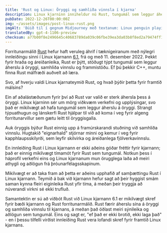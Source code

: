 ```yaml
---
title: 'Rust og Linux: Öryggi og samhliða vinnsla í kjarna'
description: Linux kjarninn inniheldur nú Rust, tungumál sem leggur áherslu á áreiðanleika og frammistöðu. Þetta er mikilvægt tímamót fyrir Rust og kjarnann.
pubDate: 2022-12-26T00:00:00Z
img: ~/assets/images/post-linux-rust.png
imgAlt: 'Búið til í gegnum Midjourney með textanum: Linux penguin playing with a crab from the Rust programming language, antarctica, layered paper art, diorama, shadowbox, volumetric lighting --v 4'
translatedBy: gpt-4-1106-preview
checksum: a77b00f8e2496645c40683789da039c06fbe39ea3da03b8f8ed2a79474ff1a3d
---
```


Forritunarmálið [Rust](https://www.rust-lang.org) hefur haft veruleg áhrif í tæknigeiranum með nýlegri innleiðingu sinni í Linux kjarnann [6.1](https://lkml.org/lkml/2022/12/11/206), frá og með 11. desember 2022. Þekkt fyrir hraða og áreiðanleika, Rust er þýtt, stöðugt týpt tungumál sem leggur áherslu á öryggi, samhliða vinnslu og frammistöðu. Ef þú þekkir C++, muntu finna Rust málfræði auðvelt að læra.

Svo, af hverju valdi Linux kjarnateymið Rust, og hvað þýðir þetta fyrir framtíð málsins?

Ein af aðalástæðunum fyrir því að Rust var valið er sterk áhersla þess á öryggi. Linux kjarninn sér um mörg viðkvæm verkefni og upplýsingar, svo það er mikilvægt að hafa tungumál sem leggur áherslu á öryggi. Strangt týpuathugun og lánskerfi Rust hjálpar til við að koma í veg fyrir algeng forritunarvillur sem gætu leitt til öryggisgalla.

Auk öryggis býður Rust einnig upp á framúrskarandi stuðning við samhliða vinnslu. Hugtakið "eignarhald" stjórnar minni og kemur í veg fyrir kapphlaupsskilyrði, sem leyfir skilvirka og áreiðanlega fjölverkavinnslu.

En innleiðing Rust í Linux kjarnann er ekki aðeins góðar fréttir fyrir kjarnann; það er einnig mikilvægt tímamót fyrir Rust sem tungumál. Notkun þess í háprofil verkefni eins og Linux kjarnanum mun örugglega laða að meiri athygli og aðlögun frá þróunarfélagsskapinum.

Mikilvægt er að taka fram að þetta er aðeins upphafið af samþættingu Rust í Linux kjarnann. Teymið á bak við kjarnann hefur sagt að þeir hyggist smám saman kynna fleiri eiginleika Rust yfir tíma, á meðan þeir tryggja að núverandi virkni sé ekki trufluð.

Samantektin er sú að viðbót Rust við Linux kjarnann 6.1 er mikilvægt skref fyrir bæði kjarnann og Rust forritunarmálið. Rust færir áherslu sína á öryggi og samhliða vinnslu til kjarnans, á meðan það öðlast meiri sýnileika og aðlögun sem tungumál. Eins og sagt er, "ef það er ekki brotið, ekki laga það" - en í þessu tilfelli virðist innleiðing Rust vera lofandi skref fyrir framtíð Linux kjarnans.
